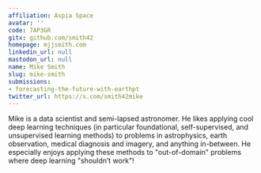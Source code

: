 ```yaml
---
affiliation: Aspia Space
avatar: ''
code: 7AP3GR
gitx: github.com/smith42
homepage: mjjsmith.com
linkedin_url: null
mastodon_url: null
name: Mike Smith
slug: mike-smith
submissions:
- forecasting-the-future-with-earthpt
twitter_url: https://x.com/smith42mike
---
```


Mike is a data scientist and semi-lapsed astronomer. He likes applying cool deep learning techniques (in particular foundational, self-supervised, and unsupervised learning methods) to problems in astrophysics, earth observation, medical diagnosis and imagery, and anything in-between. He especially enjoys applying these methods to "out-of-domain" problems where deep learning "shouldn’t work"!
